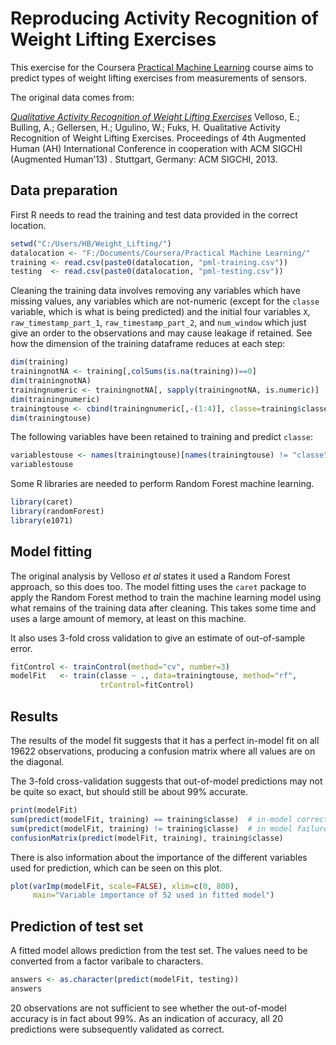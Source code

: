 Reproducing Activity Recognition of Weight Lifting Exercises
============================================================

This exercise for the Coursera [Practical Machine Learning](https://www.coursera.org/course/predmachlearn) course aims to predict types of weight lifting exercises from measurements of sensors.

The original data comes from:

*[Qualitative Activity Recognition of Weight Lifting Exercises](http://groupware.les.inf.puc-rio.br/public/papers/2013.Velloso.QAR-WLE.pdf)* 
Velloso, E.; Bulling, A.; Gellersen, H.; Ugulino, W.; Fuks, H. Qualitative Activity Recognition of Weight Lifting Exercises. Proceedings of 4th Augmented Human (AH) International Conference in cooperation with ACM SIGCHI (Augmented Human'13) . Stuttgart, Germany: ACM SIGCHI, 2013.

Data preparation
----------------

First R needs to read the training and test data provided in the correct location.

```r
setwd("C:/Users/HB/Weight_Lifting/")
datalocation <- "F:/Documents/Coursera/Practical Machine Learning/"
training <- read.csv(paste0(datalocation, "pml-training.csv"))
testing  <- read.csv(paste0(datalocation, "pml-testing.csv"))
```

Cleaning the training data involves removing any variables which have missing values, any variables which are not-numeric (except for the `classe` variable, which is what is being predicted) and the initial four variables `X`, `raw_timestamp_part_1`, `raw_timestamp_part_2`, and `num_window` which just give an order to the observations and may cause leakage if retained.  See how the dimension of the training dataframe reduces at each step:

```r
dim(training) 
trainingnotNA <- training[,colSums(is.na(training))==0]
dim(trainingnotNA) 
trainingnumeric <- trainingnotNA[, sapply(trainingnotNA, is.numeric)]
dim(trainingnumeric) 
trainingtouse <- cbind(trainingnumeric[,-(1:4)], classe=training$classe)
dim(trainingtouse)
```

The following variables have been retained to training and predict `classe`:

```r
variablestouse <- names(trainingtouse)[names(trainingtouse) != "classe"]
variablestouse
```

Some R libraries are needed to perform Random Forest machine learning.

```r
library(caret)
library(randomForest)
library(e1071)
```

Model fitting 
-------------

The original analysis by Velloso *et al* states it used a Random Forest approach, so this does too. The model fitting uses the `caret` package to apply the Random Forest method to train the machine learning model using what remains of the training data after cleaning. This takes some time and uses a large amount of memory, at least on this machine.      

It also uses 3-fold cross validation to give an estimate of out-of-sample error. 

```r
fitControl <- trainControl(method="cv", number=3)
modelFit   <- train(classe ~ ., data=trainingtouse, method="rf", 
                    trControl=fitControl)
```

Results
-------

The results of the model fit suggests that it has a perfect in-model fit on all 19622 observations, producing a confusion matrix where all values are on the diagonal.

The 3-fold cross-validation suggests that out-of-model predictions may not be quite so exact, but should still be about 99% accurate.  

```r
print(modelFit)
sum(predict(modelFit, training) == training$classe)  # in-model correct
sum(predict(modelFit, training) != training$classe)  # in model failures
confusionMatrix(predict(modelFit, training), training$classe)
```

There is also information about the importance of the different variables used for prediction, which can be seen on this plot. 
```r
plot(varImp(modelFit, scale=FALSE), xlim=c(0, 800),
     main="Variable importance of 52 used in fitted model")
```

Prediction of test set
----------------------

A fitted model allows prediction from the test set. The values need to be converted from a factor varibale to characters.

```r
answers <- as.character(predict(modelFit, testing))
answers
```

20 observations are not sufficient to see whether the out-of-model accuracy is in fact about 99%.  As an indication of accuracy, all 20 predictions were subsequently validated as correct. 
